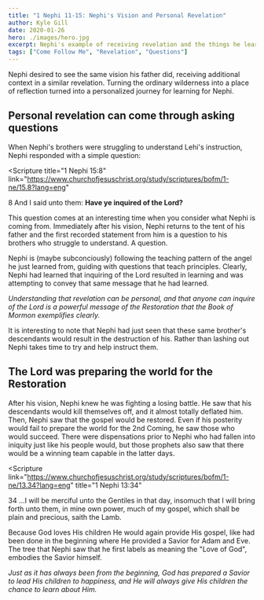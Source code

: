 ```yaml
---
title: "1 Nephi 11-15: Nephi's Vision and Personal Revelation"
author: Kyle Gill
date: 2020-01-26
hero: ./images/hero.jpg
excerpt: Nephi's example of receiving revelation and the things he learns teaches lessons on individual personal revelation
tags: ["Come Follow Me", "Revelation", "Questions"]
---
```


Nephi desired to see the same vision his father did, receiving additional context in a similar revelation. Turning the ordinary wilderness into a place of reflection turned into a personalized journey for learning for Nephi.

## Personal revelation can come through asking questions

When Nephi's brothers were struggling to understand Lehi's instruction, Nephi responded with a simple question:

<Scripture
  title="1 Nephi 15:8"
  link="https://www.churchofjesuschrist.org/study/scriptures/bofm/1-ne/15.8?lang=eng"
>
  8 And I said unto them: <b>Have ye inquired of the Lord?</b>
</Scripture>

This question comes at an interesting time when you consider what Nephi is coming from. Immediately after his vision, Nephi returns to the tent of his father and the first recorded statement from him is a question to his brothers who struggle to understand. A question.

Nephi is (maybe subconciously) following the teaching pattern of the angel he just learned from, guiding with questions that teach principles. Clearly, Nephi had learned that inquiring of the Lord resulted in learning and was attempting to convey that same message that he had learned.

_Understanding that revelation can be personal, and that anyone can inquire of the Lord is a powerful message of the Restoration that the Book of Mormon exemplifies clearly._

It is interesting to note that Nephi had just seen that these same brother's descendants would result in the destruction of his. Rather than lashing out Nephi takes time to try and help instruct them.

## The Lord was preparing the world for the Restoration

After his vision, Nephi knew he was fighting a losing battle. He saw that his descendants would kill themselves off, and it almost totally deflated him. Then, Nephi saw that the gospel would be restored. Even if his posterity would fail to prepare the world for the 2nd Coming, he saw those who would succeed. There were dispensations prior to Nephi who had fallen into iniquity just like his people would, but those prophets also saw that there would be a winning team capable in the latter days.

<Scripture
  link="https://www.churchofjesuschrist.org/study/scriptures/bofm/1-ne/13.34?lang=eng"
  title="1 Nephi 13:34"
>
  34 ...I will be merciful unto the Gentiles in that day, insomuch that I will
  bring forth unto them, in mine own power, much of my gospel, which shall be
  plain and precious, saith the Lamb.
</Scripture>

Because God loves His children He would again provide His gospel, like had been done in the beginning where He provided a Savior for Adam and Eve. The tree that Nephi saw that he first labels as meaning the "Love of God", embodies the Savior himself.

_Just as it has always been from the beginning, God has prepared a Savior to lead His children to happiness, and He will always give His children the chance to learn about Him._
